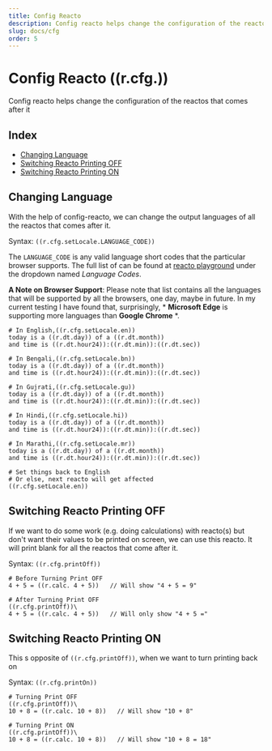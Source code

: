 ```yaml
---
title: Config Reacto
description: Config reacto helps change the configuration of the reactos that comes after it
slug: docs/cfg
order: 5
---
```


# Config Reacto ((r.cfg.))

Config reacto helps change the configuration of the reactos that comes after it


## Index
- [Changing Language](#h2-changing-language)
- [Switching Reacto Printing OFF](#h2-switching-reacto-printing-off)
- [Switching Reacto Printing ON](#h2-switching-reacto-printing-on)



<H2> Changing Language </H2>

With the help of config-reacto, we can change the output languages of all the reactos that comes after it.

Syntax: `((r.cfg.setLocale.LANGUAGE_CODE))`

The `LANGUAGE_CODE` is any valid language short codes that the particular browser supports. The full list of can be found at [reacto playground](/playground) under the dropdown named *Language Codes*.

**A Note on Browser Support**: Please note that list contains all the languages that will be supported by all the browsers, one day, maybe in future. In my current testing I have found that, surprisingly, * **Microsoft Edge** is supporting more languages than **Google Chrome** *.

<RTOCodeBlock>

```
# In English,((r.cfg.setLocale.en)) 
today is a ((r.dt.day)) of a ((r.dt.month))
and time is ((r.dt.hour24)):((r.dt.min)):((r.dt.sec))

# In Bengali,((r.cfg.setLocale.bn)) 
today is a ((r.dt.day)) of a ((r.dt.month))
and time is ((r.dt.hour24)):((r.dt.min)):((r.dt.sec))

# In Gujrati,((r.cfg.setLocale.gu))
today is a ((r.dt.day)) of a ((r.dt.month))
and time is ((r.dt.hour24)):((r.dt.min)):((r.dt.sec))

# In Hindi,((r.cfg.setLocale.hi)) 
today is a ((r.dt.day)) of a ((r.dt.month))
and time is ((r.dt.hour24)):((r.dt.min)):((r.dt.sec))

# In Marathi,((r.cfg.setLocale.mr))
today is a ((r.dt.day)) of a ((r.dt.month))
and time is ((r.dt.hour24)):((r.dt.min)):((r.dt.sec))

# Set things back to English
# Or else, next reacto will get affected
((r.cfg.setLocale.en)) 
```

</RTOCodeBlock>




<H2> Switching Reacto Printing OFF </H2>

If we want to do some work (e.g. doing calculations) with reacto(s) but don't want their values to be printed on screen, we can use this reacto. It will print blank for all the reactos that come after it.

Syntax: `((r.cfg.printOff))`

<RTOCodeBlock>

```
# Before Turning Print OFF
4 + 5 = ((r.calc. 4 + 5))   // Will show "4 + 5 = 9"

# After Turning Print OFF
((r.cfg.printOff))\
4 + 5 = ((r.calc. 4 + 5))   // Will only show "4 + 5 ="
```

</RTOCodeBlock>


<H2> Switching Reacto Printing ON </H2>

This s opposite of `((r.cfg.printOff))`, when we want to turn printing back on

Syntax: `((r.cfg.printOn))`

<RTOCodeBlock>

```
# Turning Print OFF
((r.cfg.printOff))\
10 + 8 = ((r.calc. 10 + 8))   // Will show "10 + 8"

# Turning Print ON
((r.cfg.printOff))\
10 + 8 = ((r.calc. 10 + 8))   // Will show "10 + 8 = 18"
```

</RTOCodeBlock>